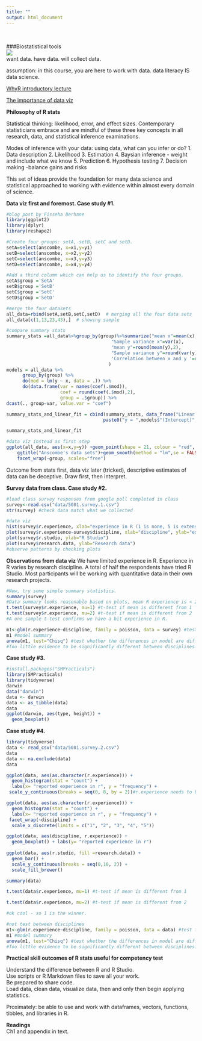```yaml
---
title: ""
output: html_document
---
```

<br>

###Biostatistical tools  
![](./bubblegum.png)  
want data. have data. will collect data.  

assumption: in this course, you are here to work with data.
data literacy IS data science.

[WhyR introductory lecture](http://www.slideshare.net/cjlortie/whyr)  

[The importance of data viz](http://datascienceplus.com/the-importance-of-data-visualization/)

<b> Philosophy of R stats </b>  

Statistical thinking: likelihood, error, and effect sizes. Contemporary statisticians embrace and are mindful of these three key concepts in all research, data, and statistical inference examinations.

Modes of inference with your data: using data, what can you infer or do?
1. Data description
2. Likelihood
3. Estimation
4. Baysian inference - weight and include what we know
5. Prediction
6. Hypothesis testing
7. Decision making -balance gains and risks

This set of ideas provide the foundation for many data science and statistical approached to working with evidence within almost every domain of science.

<b>Data viz first and foremost. Case study #1.</b>
```r
#blog post by Fisseha Berhane
library(ggplot2)
library(dplyr)
library(reshape2)

#Create four groups: setA, setB, setC and setD.
setA=select(anscombe, x=x1,y=y1)
setB=select(anscombe, x=x2,y=y2)
setC=select(anscombe, x=x3,y=y3)
setD=select(anscombe, x=x4,y=y4)

#Add a third column which can help us to identify the four groups.
setA$group ='SetA'
setB$group ='SetB'
setC$group ='SetC'
setD$group ='SetD'

#merge the four datasets
all_data=rbind(setA,setB,setC,setD)  # merging all the four data sets
all_data[c(1,13,23,43),]  # showing sample

#compare summary stats
summary_stats =all_data%>%group_by(group)%>%summarize("mean x"=mean(x),
                                       "Sample variance x"=var(x),
                                       "mean y"=round(mean(y),2),
                                       "Sample variance y"=round(var(y),1),
                                       'Correlation between x and y '=round(cor(x,y),2)
                                      )
models = all_data %>% 
      group_by(group) %>%
      do(mod = lm(y ~ x, data = .)) %>%
      do(data.frame(var = names(coef(.$mod)),
                    coef = round(coef(.$mod),2),
                    group = .$group)) %>%
dcast(., group~var, value.var = "coef")

summary_stats_and_linear_fit = cbind(summary_stats, data_frame("Linear regression" =
                                    paste0("y = ",models$"(Intercept)"," + ",models$x,"x")))

summary_stats_and_linear_fit

#data viz instead as first step
ggplot(all_data, aes(x=x,y=y)) +geom_point(shape = 21, colour = "red", fill = "orange", size = 3)+
    ggtitle("Anscombe's data sets")+geom_smooth(method = "lm",se = FALSE,color='blue') + 
    facet_wrap(~group, scales="free")

```

Outcome from stats first, data viz later (tricked), descriptive estimates of data can be deceptive. Draw first, then interpret.


<b>Survey data from class. Case study #2.</b>
```r
#load class survey responses from google poll completed in class
survey<-read.csv("data/5081.survey.1.csv")
str(survey) #check data match what we collected

#data viz
hist(survey$r.experience, xlab="experience in R (1 is none, 5 is extensive)", ylab="frequency", main="Likert Scale 1 to 5")
plot(survey$r.experience~survey$discipline, xlab="discipline", ylab="experience in R")
plot(survey$r.studio, ylab="R Studio")
plot(survey$research.data, ylab="Research data")
#observe patterns by checking plots
```

<b>Observations from data viz</b>
We have limited experience in R. Experience in R varies by research discipline. A total of half the respondents have tried R Studio. Most participants will be working with quantitative data in their own research projects.

```r
#Now, try some simple summary statistics.
summary(survey)
#Data summary looks reasonable based on plots, mean R experience is < 2
t.test(survey$r.experience, mu=1) #t-test if mean is different from 1
t.test(survey$r.experience, mu=2) #t-test if mean is different from 2
#A one sample t-test confirms we have a bit experience in R.

m1<-glm(r.experience~discipline, family = poisson, data = survey) #test for differenes between disciplines in R experience
m1 #model summary
anova(m1, test="Chisq") #test whether the differences in model are different
#Too little evidence to be significantly different between disciplines.

```


**Case study #3.**  
```r
#install.packages("SMPracticals")
library(SMPracticals)
library(tidyverse)
darwin
data("darwin")
data <- darwin
data <- as_tibble(data)
data
ggplot(darwin, aes(type, height)) +
  geom_boxplot()

```

**Case study #4.**  
```r
library(tidyverse)
data <- read_csv("data/5081.survey.2.csv")
data
data <- na.exclude(data)
data

ggplot(data, aes(as.character(r.experience))) +
  geom_histogram(stat = "count") +
  labs(x= "reported experience in r", y = "frequency") +
 scale_y_continuous(breaks = seq(0, 8, by = 2))#r.experience needs to be a character so that ggplot can count up frequency at the each level 

ggplot(data, aes(as.character(r.experience))) +
  geom_histogram(stat = "count") +
  labs(x= "reported experience in r", y = "frequency") +
 facet_wrap(~discipline) + 
  scale_x_discrete(limits = c("1", "2", "3", "4", "5"))

ggplot(data, aes(discipline, r.experience)) +
  geom_boxplot() + labs(y= "reported experience in r")
  
ggplot(data, aes(r.studio, fill =research.data)) +
  geom_bar() + 
  scale_y_continuous(breaks = seq(0,10, 2)) + 
  scale_fill_brewer()

```

```r
summary(data)

t.test(data$r.experience, mu=1) #t-test if mean is different from 1

t.test(data$r.experience, mu=2) #t-test if mean is different from 2

#ok cool - so 1 is the winner.

#not test between disciplines
m1<-glm(r.experience~discipline, family = poisson, data = data) #test for differenes between disciplines in R experience
m1 #model summary
anova(m1, test="Chisq") #test whether the differences in model are different from one another and not intercept in model
#Too little evidence to be significantly different between disciplines.

```

<b> Practical skill outcomes of R stats useful for competency test</b>  

Understand the difference between R and R Studio.  
Use scripts or R Markdown files to save all your work.  
Be prepared to share code.  
Load data, clean data, visualize data, then and only then begin applying statistics.  

Proximately: be able to use and work with dataframes, vectors, functions, tibbles, and libraries in R.

**Readings**  
Ch1 and appendix in text.